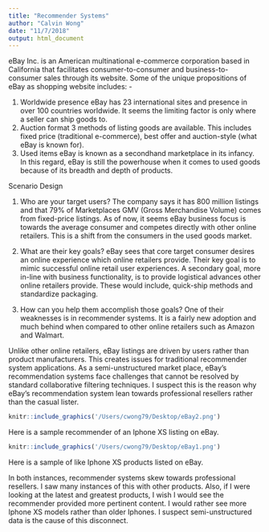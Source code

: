 ```yaml
---
title: "Recommender Systems"
author: "Calvin Wong"
date: "11/7/2018"
output: html_document
---
```


eBay Inc. is an American multinational e-commerce corporation based in California that facilitates consumer-to-consumer and business-to-consumer sales through its website. Some of the unique propositions of eBay as shopping website includes: -

1)	Worldwide presence
eBay has 23 international sites and presence in over 100 countries worldwide. It seems the limiting factor is only where a seller can ship goods to.
2)	Auction format
3 methods of listing goods are available. This includes fixed price (traditional e-commerce), best offer and auction-style (what eBay is known for).
3)	Used items
eBay is known as a secondhand marketplace in its infancy. In this regard, eBay is still the powerhouse when it comes to used goods because of its breadth and depth of products. 

Scenario Design

1)	Who are your target users?
The company says it has 800 million listings and that 79% of Marketplaces GMV (Gross Merchandise Volume) comes from fixed-price listings. As of now, it seems eBay business focus is towards the average consumer and competes directly with other online retailers. This is a shift from the consumers in the used goods market.

2)	What are their key goals?
eBay sees that core target consumer desires an online experience which online retailers provide. Their key goal is to mimic successful online retail user experiences. A secondary goal, more in-line with business functionality, is to provide logistical advances other online retailers provide. These would include, quick-ship methods and standardize packaging.

3)	How can you help them accomplish those goals?
One of their weaknesses is in recommender systems. It is a fairly new adoption and much behind when compared to other online retailers such as Amazon and Walmart.

Unlike other online retailers, eBay listings are driven by users rather than product manufacturers. This creates issues for traditional recommender system applications. As a semi-unstructured market place, eBay’s recommendation systems face challenges that cannot be resolved by standard collaborative filtering techniques. I suspect this is the reason why eBay’s recommendation system lean towards professional resellers rather than the casual lister. 

```r
knitr::include_graphics('/Users/cwong79/Desktop/eBay2.png')
```

Here is a sample recommender of an Iphone XS listing on eBay.

```r
knitr::include_graphics('/Users/cwong79/Desktop/eBay1.png')
```

Here is a sample of like Iphone XS products listed on eBay.

In both instances, recommender systems skew towards professional resellers. I saw many instances of this with other products. Also, if I were looking at the latest and greatest products, I wish I would see the recommender provided more pertinent content. I would rather see more Iphone XS models rather than older Iphones. I suspect semi-unstructured data is the cause of this disconnect.
